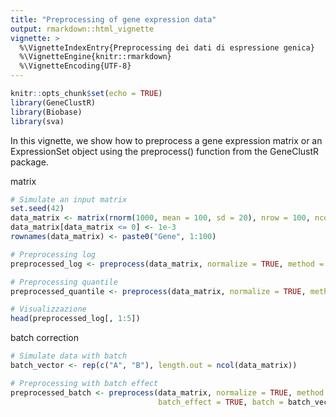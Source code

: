 ---
title: "Preprocessing of gene expression data"
output: rmarkdown::html_vignette
vignette: >
  %\VignetteIndexEntry{Preprocessing dei dati di espressione genica}
  %\VignetteEngine{knitr::rmarkdown}
  %\VignetteEncoding{UTF-8}
---

```{r setup, include=FALSE}
knitr::opts_chunk$set(echo = TRUE)
library(GeneClustR)
library(Biobase)
library(sva)
```

In this vignette, we show how to preprocess a gene expression matrix or an ExpressionSet object using the preprocess() function from the GeneClustR package.

matrix 

```{r}
# Simulate an input matrix
set.seed(42)
data_matrix <- matrix(rnorm(1000, mean = 100, sd = 20), nrow = 100, ncol = 10)
data_matrix[data_matrix <= 0] <- 1e-3
rownames(data_matrix) <- paste0("Gene", 1:100)

# Preprocessing log
preprocessed_log <- preprocess(data_matrix, normalize = TRUE, method = "log")

# Preprocessing quantile
preprocessed_quantile <- preprocess(data_matrix, normalize = TRUE, method = "quantile")

# Visualizzazione
head(preprocessed_log[, 1:5])

```

batch correction


```{r}
# Simulate data with batch
batch_vector <- rep(c("A", "B"), length.out = ncol(data_matrix))

# Preprocessing with batch effect
preprocessed_batch <- preprocess(data_matrix, normalize = TRUE, method = "log",
                                 batch_effect = TRUE, batch = batch_vector)

```



<!-- expression set -->

<!-- ```{r} -->
<!-- # Ricrea data_matrix se è vuota (es. dopo preprocessing fallito) -->
<!-- if (is.null(dim(data_matrix)) || any(dim(data_matrix) == 0)) { -->
<!--   data_matrix <- matrix(rnorm(1000, mean = 100, sd = 20), nrow = 100, ncol = 10) -->
<!--   data_matrix[data_matrix <= 0] <- 1e-3 -->
<!--   rownames(data_matrix) <- paste0("Gene", 1:100) -->
<!--   colnames(data_matrix) <- paste0("Sample", 1:10) -->
<!-- } -->

<!-- # Costruisci batch_vector -->
<!-- batch_vector <- rep(c("A", "B"), length.out = ncol(data_matrix)) -->

<!-- # Costruisci pdata solo se le dimensioni sono corrette -->
<!-- if (ncol(data_matrix) != length(batch_vector)) { -->
<!--   stop("batch_vector length and data_matrix columns don't match.") -->
<!-- } -->

<!-- pdata <- data.frame( -->
<!--   sample = colnames(data_matrix), -->
<!--   batch = batch_vector, -->
<!--   row.names = colnames(data_matrix) -->
<!-- ) -->

<!-- # Costruisci ExpressionSet -->
<!-- pheno_data <- new("AnnotatedDataFrame", data = pdata) -->
<!-- eset <- ExpressionSet(assayData = data_matrix, phenoData = pheno_data) -->

<!-- # Esegui preprocess -->
<!-- eset_preprocessed <- tryCatch({ -->
<!--   preprocess(eset, normalize = TRUE, method = "quantile", batch_effect = TRUE) -->
<!-- }, error = function(e) { -->
<!--   message("Errore nel preprocessing: ", e$message) -->
<!--   NULL -->
<!-- }) -->

<!-- # Mostra un estratto solo se l'elaborazione è riuscita -->
<!-- if (!is.null(eset_preprocessed)) { -->
<!--   Biobase::exprs(eset_preprocessed)[1:5, 1:5] -->
<!-- } else { -->
<!--   message("Preprocessing fallito, non è possibile mostrare l'output.") -->
<!-- } -->

<!-- ``` -->

